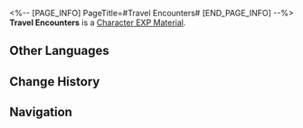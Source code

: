 <%-- [PAGE_INFO]
PageTitle=#Travel Encounters#
[END_PAGE_INFO] --%>
{{Item Infobox
|id          = 211
|image       = Item Travel Encounters.png
|type        = Character EXP Material
|invCategory = Upgrade Materials
|rarity      = 2
|effect      = Experience material for characters. Provides 1000 Character EXP.
|description = A travel diary with messy handwriting and random content. It's not of much use to you.
|source1     = [[Calyx (Outlying Snow Plains)]]
|source2     = [[Calyx: Cloudford]]
|source3     = [[Calyx: Dream's Edge]]
|source4     = [[Assignment]] rewards
}}
{{Description|''"Dan Heng, hurry up and finish reading it so you can throw it away."''}}
'''Travel Encounters''' is a [[Character EXP Material]].

==Other Languages==
{{Other Languages
|en   = Travel Encounters
|zhs  = 旅情见闻
|zht  = 旅情見聞
|ja   = 旅の見聞
|ko   = 여행 견문
|es   = Noticias del viaje
|fr   = Rencontres de voyage
|ru   = Встречи в путешествиях
|th   = ความรู้จากการเดินทาง
|vi   = Kiến Thức Du Hành
|de   = Reisebegegnungen
|id   = Travel Encounters
|pt   = Encontros de Viagens
}}

==Change History==
{{Change History|1.0}}

==Navigation==
{{Upgrade Material Navbox}}